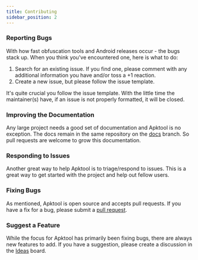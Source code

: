 ```yaml
---
title: Contributing
sidebar_position: 2
---
```


### Reporting Bugs

With how fast obfuscation tools and Android releases occur - the bugs stack up. When you think you've encountered one, here is what to do:

1. Search for an existing issue. If you find one, please comment with any additional information you have and/or toss a +1 reaction.
2. Create a new issue, but please follow the issue template.

It's quite crucial you follow the issue template. With the little time the maintainer(s) have, if an issue is not properly formatted, it will be closed.

### Improving the Documentation

Any large project needs a good set of documentation and Apktool is no exception.
The docs remain in the same repository on the [docs](https://github.com/iBotPeaches/Apktool/tree/docs) branch. So pull requests are welcome to grow this documentation.

### Responding to Issues

Another great way to help Apktool is to triage/respond to issues. This is a great way to get started with the project and help out fellow users.

### Fixing Bugs

As mentioned, Apktool is open source and accepts pull requests. If you have a fix for a bug, please submit a [pull request](https://github.com/iBotPeaches/Apktool/pulls).

### Suggest a Feature

While the focus for Apktool has primarily been fixing bugs, there are always new features to add.
If you have a suggestion, please create a discussion in the [Ideas](https://github.com/iBotPeaches/Apktool/discussions/categories/ideas) board.
